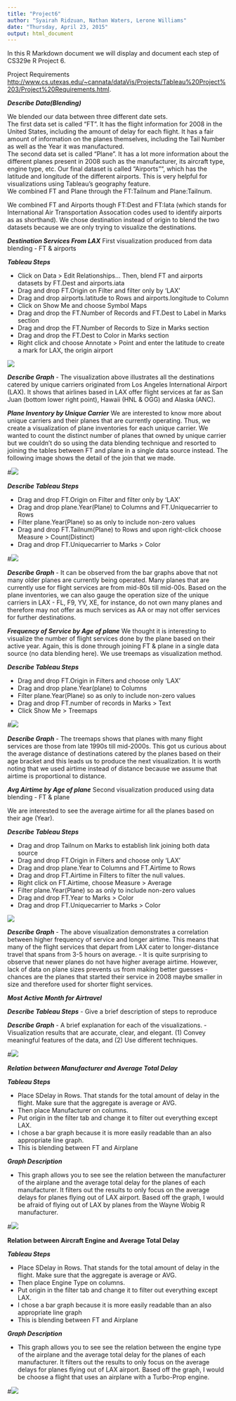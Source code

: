 ```yaml
---
title: "Project6"
author: "Syairah Ridzuan, Nathan Waters, Lerone Williams"
date: "Thursday, April 23, 2015"
output: html_document
---
```

In this R Markdown document we will display and document each step of CS329e R Project 6.

Project Requirements <http://www.cs.utexas.edu/~cannata/dataVis/Projects/Tableau%20Project%203/Project%20Requirements.html>.

***Describe Data(Blending)***

We blended our data between three different date sets.  
The first data set is called "FT".  It has the flight information for 2008 in the United States, including the amount of delay for each flight.  It has a fair amount of information on the planes themselves, including the Tail Number as well as the Year it was manufactured.  
The second data set is called "Plane".  It has a lot more information about the different planes present in 2008 such as the manufacturer, its aircraft type, engine type, etc. 
Our final dataset is called "Airports"", which has the latitude and longitude of the different airports.  This is very helpful for visualizations using Tableau's geography feature.  
We combined FT and Plane through the FT:Tailnum and Plane:Tailnum.  


We combined FT and Airports though FT:Dest and FT:Iata (which stands for International Air Transportation Assocation codes used to identify airports as as shorthand).  We chose destination instead of origin to blend the two datasets because we are only trying to visualize the destinations.  


***Destination Services From LAX***
First visualization produced from data blending - FT & airports

***Tableau Steps***

+ Click on Data > Edit Relationships... Then, blend FT and airports datasets by FT.Dest and airports.iata
+ Drag and drop FT.Origin on Filter and filter only by 'LAX'
+ Drag and drop airports.latitude to Rows and airports.longitude to Column
+ Click on Show Me and choose Symbol Maps
+ Drag and drop the FT.Number of Records and FT.Dest to Label in Marks section
+ Drag and drop the FT.Number of Records to Size in Marks section
+ Drag and drop the FT.Dest to Color in Marks section
+ Right click and choose Annotate > Point and enter the latitude to create a mark for LAX, the origin airport


![](./DestinationServicesFromLAX.png)

***Describe Graph***
- The visualization above illustrates all the destinations catered by unique carriers originated from Los Angeles International Airport (LAX). It shows that airlines based in LAX offer flight services at far as San Juan (bottom lower right point), Hawaii (HNL & OGG) and Alaska (ANC).


***Plane Inventory by Unique Carrier***
We are interested to know more about unique carriers and their planes that are currently operating. Thus, we create a visualization of plane inventories for each unique carrier. We wanted to count the distinct number of planes that owned by unique carrier but we couldn't do so using the data blending technique and resorted to joining the tables between FT and plane in a single data source instead. The following image shows the detail of the join that we made.

#![](./blending2.png)

***Describe Tableau Steps***

+ Drag and drop FT.Origin on Filter and filter only by 'LAX'
+ Drag and drop plane.Year(Plane) to Columns and FT.Uniquecarrier to Rows
+ Filter plane.Year(Plane) so as only to include non-zero values
+ Drag and drop FT.Tailnum(Plane) to Rows and upon right-click choose Measure > Count(Distinct)
+ Drag and drop FT.Uniquecarrier to Marks > Color

#![](./datajoining_project6_planeinventory.png)

***Describe Graph***
- It can be observed from the bar graphs above that not many older planes are currently being operated. Many planes that are currently use for flight services are from mid-80s till mid-00s. Based on the plane inventories, we can also gauge the operation size of the unique carriers in LAX - FL, F9, YV, XE, for instance, do not own many planes and therefore may not offer as much services as AA or may not offer services for further destinations.


***Frequency of Service by Age of plane***
We thought it is interesting to visualize the number of flight services done by the plane based on their active year. Again, this is done through joining FT & plane in a single data source (no data blending here). We use treemaps as visualization method. 

***Describe Tableau Steps***

+ Drag and drop FT.Origin in Filters and choose only 'LAX'
+ Drag and drop plane.Year(plane) to Columns 
+ Filter plane.Year(Plane) so as only to include non-zero values
+ Drag and drop FT.number of records in Marks > Text
+ Click Show Me > Treemaps

#![](./datajoining_project6_FreqofServicesByPlaneAge.png)

***Describe Graph***
- The treemaps shows that planes with many flight services are those from late 1990s till mid-2000s. This got us curious about the average distance of destinations catered by the planes based on their age bracket and this leads us to produce the next visualization. It is worth noting that we used airtime instead of distance because we assume that airtime is proportional to distance.

***Avg Airtime by Age of plane***
Second visualization produced using data blending - FT & plane

We are interested to see the average airtime for all the planes based on their age (Year). 

***Describe Tableau Steps***

+ Drag and drop Tailnum on Marks to establish link joining both data source
+ Drag and drop FT.Origin in Filters and choose only 'LAX'
+ Drag and drop plane.Year to Columns and FT.Airtime to Rows
+ Drag and drop FT.Airtime in Filters to filter the null values.
+ Right click on FT.Airtime, choose Measure > Average
+ Filter plane.Year(Plane) so as only to include non-zero values
+ Drag and drop FT.Year to Marks > Color 
+ Drag and drop FT.Uniquecarrier to Marks > Color

  
![](./blending_Average Airtime of Planes Based on Plane's Year of Starting Service.png)

***Describe Graph***
- The above visualization demonstrates a correlation between higher frequency of service and longer airtime. This means that many of the flight services that depart from LAX cater to longer-distance travel that spans from 3-5 hours on average.
- It is quite surprising to observe that newer planes do not have higher average airtime. However, lack of data on plane sizes prevents us from making better guesses - chances are the planes that started their service in 2008 maybe smaller in size and therefore used for shorter flight services.


***Most Active Month for Airtravel***

***Describe Tableau Steps***
-  Give a brief description of steps to reproduce

***Describe Graph***
- A brief explanation for each of the visualizations.
- Visualization results that are accurate, clear, and elegant.
  (1) Convey meaningful features of the data, and 
  (2) Use different techniques.


#![](./DestinationServicesFromLAX.png)

***Relation between Manufacturer and Average Total Delay***

***Tableau Steps***

+ Place SDelay in Rows.  That stands for the total amount of delay in the flight.  Make sure that the aggregate is average or AVG.
+ Then place Manufacturer on columns.
+ Put origin in the filter tab and change it to filter out everything except LAX.
+ I chose a bar graph because it is more easily readable than an also appropriate line graph.
+ This is blending between FT and Airplane

***Graph Description***

+ This graph allows you to see see the relation between the manufacturer of the airplane and the average total delay for the planes of each manufacturer.  It filters out the results to only focus on the average delays for planes flying out of LAX airport.  Based off the graph, I would be afraid of flying out of LAX by planes from the Wayne Wobig R manufacturer.  

#![](./LAXManufacturerDelay.png)


**Relation between Aircraft Engine and Average Total Delay**

***Tableau Steps***

+ Place SDelay in Rows.  That stands for the total amount of delay in the flight.  Make sure that the aggregate is average or AVG.
+ Then place Engine Type on columns.
+ Put origin in the filter tab and change it to filter out everything except LAX.
+ I chose a bar graph because it is more easily readable than an also appropriate line graph
+ This is blending between FT and Airplane

***Graph Description***

+ This graph allows you to see see the relation between the engine type of the airplane and the average total delay for the planes of each manufacturer.  It filters out the results to only focus on the average delays for planes flying out of LAX airport.  Based off the graph, I would be choose a flight that uses an airplane with a Turbo-Prop engine.    

#![](./LAXEngine.png)















                












